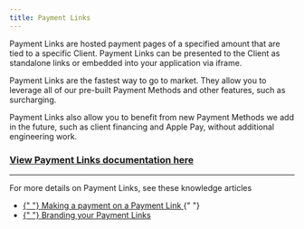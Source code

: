 ```yaml
---
title: Payment Links
---
```


Payment Links are hosted payment pages of a specified amount that are tied to a specific Client. Payment Links can be presented to the Client as standalone links or embedded into your application via iframe.

Payment Links are the fastest way to go to market. They allow you to leverage all of our pre-built Payment Methods and other features, such as surcharging.

Payment Links also allow you to benefit from new Payment Methods we add in the future, such as client financing and Apple Pay, without additional engineering work.

### <a href="https://api.sandbox.gravity-legal.com/">View Payment Links documentation here</a>

---

For more details on Payment Links, see these knowledge articles

<ul>
  <li>
    <a href="https://confidolegal.com/knowledgebase/how-do-clients-pay-using-a-payment-link">
      {" "}
      Making a payment on a Payment Link
    </a>{" "}
  </li>
  <li>
    <a href="https://confidolegal.com/knowledgebase/how-can-customize-my-payment-pages">
      {" "}
      Branding your Payment Links
    </a>
  </li>
</ul>
